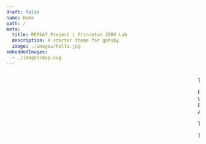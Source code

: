 ```yaml
---
draft: false
name: Home
path: /
meta:
  title: REPEAT Project | Princeton ZERO Lab
  description: A starter theme for gatsby
  image: ./images/hello.jpg
embeddedImages:
  - ./images/map.svg
---
```



<Marquee 
headerText="Data Driven Climate Policy Evaluation"
subHeaderText="Created by the Princeton ZERO Lab, this site puts granular analysis in the hands of policy makers, media and the general public."
/>




<Container maxWidth="lg">
<ArticleBody>
    <p>The Princeton ZERO Lab and Net-Zero America study team have developed a suite of geospatial planning tools coupled with detailed macro-energy system optimization models capable of rapidly evaluating policy and regulatory proposals at politically-relevant spatial resolutions (e.g., state, county, and sometimes finer resolutions). This includes evaluation of candidate sites for wind and solar development, thermal power plant siting and repowering, and transmission expansion as well as associated impacts on air quality and labor/employment.</p>
</ArticleBody>

<ArticleGraphic>
    <Grid container spacing={3}>
    <Grid item xs={12} md={6}>
        <Map width="100%" />
        <GatsbyImage width={500} alt="alt" image={getImage(props.localImages[0])} />
    </Grid>
    <Grid item xs={12} md={6}>
        <Box style={{padding: "20% 0 0 20px"}}>
            <Box>
                <div>
                    <span style={{padding:0, borderRadius: "50%", verticalAlign: "middle", display:"inline-block", width:"12px", height: "12px", backgroundColor: "#ED6D0B"}}></span>
                    <span style={{padding: "0 0 0 10px", verticalAlign: "middle", display:"inline-block"}}>PV</span>
                </div>
                <div>
                    <span style={{padding:0, borderRadius: "50%", verticalAlign: "middle", display:"inline-block", width:"12px", height: "12px", backgroundColor: "#0BA9ED"}}></span>
                    <span style={{padding: "0 0 0 10px", verticalAlign: "middle", display:"inline-block"}}>Wind</span>
                </div>
                <div>
                    <span style={{padding:0, borderRadius: "50%", verticalAlign: "middle", display:"inline-block", width:"12px", height: "12px", backgroundColor: "#7C7C7C"}}></span>
                    <span style={{padding: "0 0 0 10px", verticalAlign: "middle", display:"inline-block"}}>Population Density &lt; 100 people per sq. mi</span>
                </div>
            </Box>
            <Box>
                <i>A suite of geospatial planning tools coupled with detailed macro-energy system optimization models capable of rapid evaluation.</i>
            </Box>
        </Box>
    </Grid>
    </Grid>
</ArticleGraphic>

<ArticleBody>
    <p>These tools were employed to great impact in the <b><i>Net-Zero America</i></b> study, which “set an entirely new standard” in energy transition modeling by offering an “unprecedented degree of clarity and granularity” in its results, according to John Holdren, former Science Advisor to President Obama and Director of the White House Office of Science and Technology Policy. The spatially-explicit and granular results and associated maps have proven to be highly relevant to a wide range of stakeholders and decision makers, and the responses to the report indicate the desire for more politically-salient outputs from energy systems models.</p>
    <p>The Princeton ZERO Lab proposes to further develop and refine this suite of geospatially-granular planning, modeling, and visualization tools and employ them to rapidly evaluate federal policy proposals, providing independent, timely, and credible information and analysis for broad educational purposes, including as a resource available publicly for stakeholders, decision-makers, and the media.</p>
</ArticleBody>

<SectionHeader header="evaluate the policies" supportingText="Out data set currently features the Biden administration’s climate program. More policies will become available as their data are integrated with the REPEAT Project."/>

</Container>